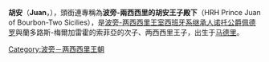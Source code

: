 {{infobox royalty
|name=胡安
|birth_date={{birth date and age|2003|4|18}}
|father=[[佩德罗_(两西西里)|卡拉布里亚公爵佩德罗]]
|mother=索菲亚·兰多路斯-梅尔加雷霍
}}
'''胡安'''（'''Juan'''，{{bd|2003年|4月18日}}），頭銜連專稱為'''波旁-兩西西里的胡安王子殿下'''（HRH Prince Juan of Bourbon-Two Sicilies），是[[西西里和那不勒斯君主列表|波旁-两西西里王室西班牙系继承人]][[诺托公爵|诺托公爵]][[佩德罗_(两西西里)|佩德罗]]與蘭多路斯-梅爾加雷霍的索菲亞的次子、两西西里王子，出生于[[马德里|马德里]]。

{{DEFAULTSORT: Juan}}
[[Category:波旁－两西西里王朝|Category:波旁－两西西里王朝]]